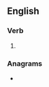 ==English==

===Verb===
{{head|en|verb form}}

# {{en-third-person singular of|sufflate}}

===Anagrams===
* {{anagrams|en|a=aefflsstu|feastfuls}}